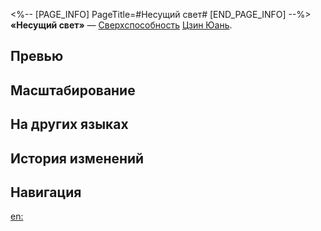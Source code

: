 <%-- [PAGE_INFO]
PageTitle=#Несущий свет#
[END_PAGE_INFO] --%>
{{Навык Инфобокс
|Название         = Несущий свет
|Изображение      = Навык Несущий свет.png
|Персонаж         = Цзин Юань
|Тип              = Сверхспособность
|Тэг              = Групповая атака
|УронСтойк        = 20
|ЭнергияГен       = 5
|Энергия          = 130
|Длительность     = 
|Описание         = Наносит всем противникам электрический урон, равный {{Цвет|Выделенный|120%—216%}} от силы атаки Цзин Юаня, и увеличивает количество ударов за одно действие Повелителя молний на 3 в следующем ходе.
|Свойство1        = 
|Масштабирование1 = 
}}
'''«Несущий свет»''' — [[Сверхспособность]] [[Цзин Юань]].

==Превью==
{{Превью
|Файл = Несущий свет Превью
}}

==Масштабирование==
{{Масштабирование навыка
|120%;128%;136%;144%;152%;160%;170%;180%;190%;200%;208%;216%;224%;232%;240%
}}

==На других языках==
{{На других языках
|en   = Lightbringer
|zhs  = 吾身光明
|zht  = 吾身光明
|ja   = {{Rubi|我|わ}}が{{Rubi|身|み}}の{{Rubi|輝|かがや}}き
|ko   = 내가 곧 빛이니
|es   = Alumbrador
|fr   = Porteur de lumière
|ru   = Несущий свет
|th   = Lightbringer
|vi   = Thân Ta Tỏa Sáng
|de   = Lichtbringer
|id   = Lightbringer
|pt   = Portador da Luz
}}

==История изменений==
{{История изменений|3.5}}

==Навигация==
{{Навык Навбокс|Цзин Юань}}

[[en:]]